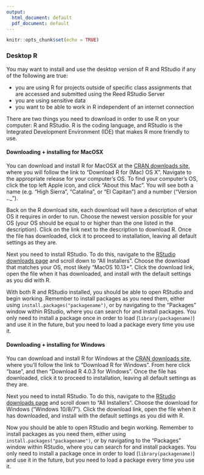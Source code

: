 ```yaml
---
output:
  html_document: default
  pdf_document: default
---
```


```r
knitr::opts_chunk$set(echo = TRUE)
```

### Desktop R

You may want to install and use the desktop version of R and RStudio if any of the following are true:

- you are using R for projects outside of specific class assignments that are accessed and submitted using the Reed RStudio Server
- you are using sensitive data
- you want to be able to work in R independent of an internet connection

There are two things you need to download in order to use R on your computer: R and RStudio. R is the coding language, and RStudio is the Integrated Development Environment (IDE) that makes R more friendly to use.

#### Downloading + installing for MacOSX

You can download and install R for MacOSX at the [CRAN downloads site](https://cran.r-project.org/), where you will follow the link to "Download R for (Mac) OS X". Navigate to the appropriate release for your computer's OS. To find your computer's OS, click the top left Apple icon, and click "About this Mac". You will see both a name (e.g. "High Sierra", "Catalina", or "El Capitan") and a number ("Version __.__._"). 

Back on the R download site, each download will have a description of what OS it requires in order to run. Choose the newest version possible for your OS (your OS should be equal to or higher than the one listed in the description). Click on the link next to the description to download R. Once the file has downloaded, click it to proceed to installation, leaving all default settings as they are.

Next you need to install RStudio. To do this, navigate to the [RStudio downloads page](https://rstudio.com/products/rstudio/download/) and scroll down to "All Installers". Choose the download that matches your OS, most likely "MacOS 10.13+". Click the download link, open the file when it has downloaded, and install with the default settings as you did with R.

With both R and RStudio installed, you should be able to open RStudio and begin working. Remember to install packages as you need them, either using `install.packages("packagename")`, or by navigating to the "Packages" window within RStudio, where you can search for and install packages. You only need to install a package once in order to load (`library(packagename)`) and use it in the future, but you need to load a package every time you use it.

#### Downloading + installing for Windows

You can download and install R for Windows at the [CRAN downloads site](https://cran.r-project.org/), where you'll follow the link to "Download R for Windows". From here click "base", and then "Download R 4.0.3 for Windows". Once the file has downloaded, click it to proceed to installation, leaving all default settings as they are.

Next you need to install RStudio. To do this, navigate to the [RStudio downloads page](https://rstudio.com/products/rstudio/download/) and scroll down to "All Installers". Choose the download for Windows ("Windows 10/8/7"). Click the download link, open the file when it has downloaded, and install with the default settings as you did with R. 

Now you should be able to open RStudio and begin working. Remember to install packages as you need them, either using `install.packages("packagename")`, or by navigating to the "Packages" window within RStudio, where you can search for and install packages. You only need to install a package once in order to load (`library(packagename)`) and use it in the future, but you need to load a package every time you use it.